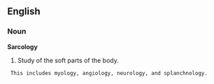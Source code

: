 ==English==

===Noun===
'''Sarcology'''

# Study of the soft parts of the body. 
  This includes myology, angiology, neurology, and splanchnology.